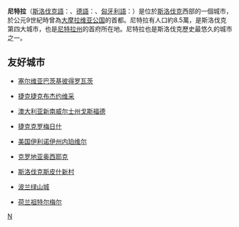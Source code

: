 {{Infobox Settlement
| name = 尼特拉<br />Nitra
| image_skyline = Nitra view from above.jpg
| imagesize = 250px
| image_caption = 
| image_flag = Flag of Nitra.svg
| image_shield = Coat of Arms of Nitra.svg
| pushpin_map = Slovakia
| pushpin_label_position = bottom
| subdivision_type = 国家
| subdivision_name = {{SVK}}
| subdivision_type1 = [[斯洛伐克行政区划|州]]
| subdivision_name1 = [[尼特拉州|尼特拉州]]
| subdivision_type2 = 
| subdivision_name2 = 
| elevation_m = 190
| elevation_ft = 
| area_total_km2 = 100.48
| population_as_of = 2006年
| population_total = 84800
| population_density_km2 = auto
| timezone = [[CET|CET]]
| utc_offset = +1
| timezone_DST = [[CEST|CEST]]
| utc_offset_DST = +2
| latd = 48
| latm = 18
| lats = 25
| latNS = N
| longd = 18
| longm = 05
| longs = 11
| longEW = E
| website =  
}}
'''尼特拉'''（[[斯洛伐克語|斯洛伐克語]]：'''{{lang|sk|Nitra}}'''、[[德語|德語]]：'''{{lang|de|Neutra}}'''、[[匈牙利語|匈牙利語]]：'''{{lang|hu|Nyitra}}'''）是位於[[斯洛伐克|斯洛伐克]]西部的一個城市，於公元9世紀時曾為[[大摩拉维亚公国|大摩拉维亚公国]]的首都。尼特拉有人口約8.5萬，是斯洛伐克第四大城市，也是[[尼特拉州|尼特拉州]]的首府所在地。尼特拉也是斯洛伐克歷史最悠久的城市之一。

== 友好城市 ==
* {{flagicon|Serbia}}[[塞尔维亚|塞尔维亚]][[巴奇基彼得羅瓦茨|巴茨基彼得罗瓦茨]]
* {{flagicon|Czech Republic}}[[捷克|捷克]][[捷克布杰约维采|捷克布杰约维采]]
* {{flagicon|Australia}}[[澳大利亚|澳大利亚]][[戈斯福德_(新南威尔士州)|新南威尔士州戈斯福德]]
* {{flagicon|Czech Republic}}[[捷克|捷克]][[克罗梅日什|克罗梅日什]]
* {{flagicon|USA}}[[美国|美国]][[伊利诺伊州|伊利诺伊州]][[内珀维尔|内珀维尔]]
* {{flagicon|Croatia}}[[克罗地亚|克罗地亚]][[奥西耶克|奥西耶克]]
* {{flagicon|Slovakia}}[[斯洛伐克|斯洛伐克]][[斯皮什新村|斯皮什新村]]
* {{flagicon|Poland}}[[波兰|波兰]][[绿山城|绿山城]]
* {{flagicon|Netherlands}}[[荷兰|荷兰]][[祖特尔梅尔|祖特尔梅尔]]

{{Authority control}}
{{Slovakia-stub}}

[[Category:斯洛伐克城市|N]]